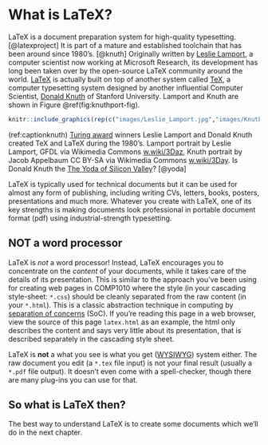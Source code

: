 # What is LaTeX? {#latex}

LaTeX is a document preparation system for high-quality typesetting. [@latexproject] It is part of a mature and established toolchain that has been around since 1980's. [@knuth] Originally written by [Leslie Lamport](https://en.wikipedia.org/wiki/Leslie_Lamport), a computer scientist
now working at Microsoft Research, its development has long been taken over by the open-source LaTeX community around the world. [LaTeX](https://en.wikipedia.org/wiki/LaTeX) is actually built on top of another system called [TeX](https://en.wikipedia.org/wiki/TeX), a computer typesetting system designed by another influential Computer Scientist, [Donald Knuth](https://en.wikipedia.org/wiki/Donald_Knuth) of Stanford University. Lamport and Knuth are shown in Figure \@ref(fig:knuthport-fig).

```r
knitr::include_graphics(rep(c("images/Leslie_Lamport.jpg","images/KnuthAtOpenContentAlliance.jpg"),1))
```
(ref:captionknuth) [Turing award](https://en.wikipedia.org/wiki/Turing_Award) winners Leslie Lamport and Donald Knuth created TeX and LaTeX during the 1980's. Lamport portrait by Leslie Lamport, GFDL via Wikimedia Commons [w.wiki/3Daz](https://w.wiki/3Daz), Knuth portrait by Jacob Appelbaum CC BY-SA via Wikimedia Commons [w.wiki/3Day](https://w.wiki/3Day). Is Donald Knuth the [The Yoda of Silicon Valley](https://www.nytimes.com/2018/12/17/science/donald-knuth-computers-algorithms-programming.html)? [@yoda]

LaTeX is typically used for technical documents but it can be used for almost any form of publishing, including writing CVs, letters, books, posters, presentations and much more. Whatever you create with LaTeX, one of its key strengths is making documents look professional in portable document format (pdf) using industrial-strength typesetting.

## NOT a word processor  
LaTeX is *not* a word processor! Instead, LaTeX encourages you to concentrate on the *content* of your documents, while it takes care of the details of its presentation. This is similar to the approach you've been using for creating web pages in COMP1010 where the style (in your cascading style-sheet: `*.css`) should be cleanly separated from the raw content (in your `*.html`). This is a classic abstraction technique in computing by [separation of concerns](https://en.wikipedia.org/wiki/Separation_of_concerns) (SoC). If you're reading this page in a web browser, view the source of this page `latex.html` as an example, the html only describes the content and says very little about its presentation, that is described separately in the cascading style sheet.

LaTeX is **not** a what you see is what you get ([WYSIWYG](https://en.wikipedia.org/wiki/WYSIWYG)) system either. The raw document you edit (a `*.tex` file input) is not your final result (usually a `*.pdf` file output). It doesn't even come with a spell-checker, though there are many plug-ins you can use for that.

## So what is LaTeX then?

The best way to understand LaTeX is to create some documents which we'll do in the next chapter.
